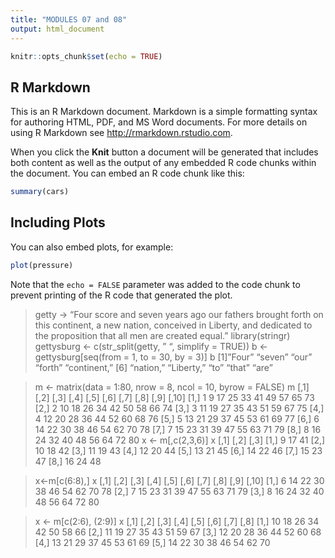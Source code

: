 ```yaml
---
title: "MODULES 07 and 08"
output: html_document
---
```


```r
knitr::opts_chunk$set(echo = TRUE)
```

## R Markdown

This is an R Markdown document. Markdown is a simple formatting syntax for authoring HTML, PDF, and MS Word documents. For more details on using R Markdown see <http://rmarkdown.rstudio.com>.

When you click the **Knit** button a document will be generated that includes both content as well as the output of any embedded R code chunks within the document. You can embed an R code chunk like this:

```r
summary(cars)
```

## Including Plots

You can also embed plots, for example:

```r
plot(pressure)
```

Note that the `echo = FALSE` parameter was added to the code chunk to prevent printing of the R code that generated the plot.

> getty -> "Four score and seven years ago our fathers brought forth on this continent, a new nation, conceived in Liberty, and dedicated to the proposition that all men are created equal."
> library(stringr)
> gettysburg <- c(str_split(getty, " ", simplify = TRUE))
> b <- gettysburg[seq(from = 1, to = 30, by = 3)]
> b
 [1] "Four"       "seven"      "our"        "forth"      "continent,"
 [6] "nation,"    "Liberty,"   "to"         "that"       "are"  

> m <- matrix(data = 1:80, nrow = 8, ncol = 10, byrow = FALSE)
> m
     [,1] [,2] [,3] [,4] [,5] [,6] [,7] [,8] [,9] [,10]
[1,]    1    9   17   25   33   41   49   57   65    73
[2,]    2   10   18   26   34   42   50   58   66    74
[3,]    3   11   19   27   35   43   51   59   67    75
[4,]    4   12   20   28   36   44   52   60   68    76
[5,]    5   13   21   29   37   45   53   61   69    77
[6,]    6   14   22   30   38   46   54   62   70    78
[7,]    7   15   23   31   39   47   55   63   71    79
[8,]    8   16   24   32   40   48   56   64   72    80
> x <- m[,c(2,3,6)]
> x
     [,1] [,2] [,3]
[1,]    9   17   41
[2,]   10   18   42
[3,]   11   19   43
[4,]   12   20   44
[5,]   13   21   45
[6,]   14   22   46
[7,]   15   23   47
[8,]   16   24   48

> x<-m[c(6:8),]
> x
     [,1] [,2] [,3] [,4] [,5] [,6] [,7] [,8] [,9] [,10]
[1,]    6   14   22   30   38   46   54   62   70    78
[2,]    7   15   23   31   39   47   55   63   71    79
[3,]    8   16   24   32   40   48   56   64   72    80

> x <- m[c(2:6), (2:9)]
> x
     [,1] [,2] [,3] [,4] [,5] [,6] [,7] [,8]
[1,]   10   18   26   34   42   50   58   66
[2,]   11   19   27   35   43   51   59   67
[3,]   12   20   28   36   44   52   60   68
[4,]   13   21   29   37   45   53   61   69
[5,]   14   22   30   38   46   54   62   70